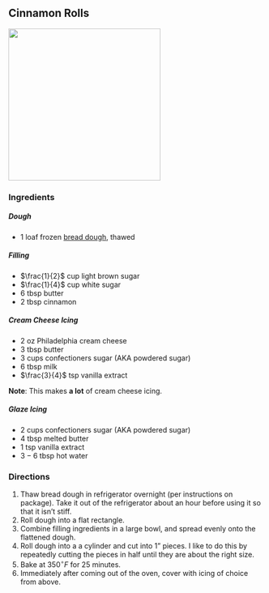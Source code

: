 ## Cinnamon Rolls

![](cinnamon_rolls/cinnamon_rolls.jpeg){width="300"}

### Ingredients

##### Dough

-   $1$ loaf frozen [bread dough](https://rhodesbakenserv.com/white-bread-2/), thawed

##### Filling

-   $\frac{1}{2}$ cup light brown sugar
-   $\frac{1}{4}$ cup white sugar
-   $6$ tbsp butter
-   $2$ tbsp cinnamon

##### Cream Cheese Icing

-   $2$ oz Philadelphia cream cheese
-   $3$ tbsp butter
-   $3$ cups confectioners sugar (AKA powdered sugar)
-   $6$ tbsp milk
-   $\frac{3}{4}$ tsp vanilla extract

**Note**: This makes **a lot** of cream cheese icing.

##### Glaze Icing

-   $2$ cups confectioners sugar (AKA powdered sugar)
-   $4$ tbsp melted butter
-   $1$ tsp vanilla extract
-   $3-6$ tbsp hot water

### Directions

1.  Thaw bread dough in refrigerator overnight (per instructions on package). Take it out of the refrigerator about an hour before using it so that it isn't stiff.
2.  Roll dough into a flat rectangle.
3.  Combine filling ingredients in a large bowl, and spread evenly onto the flattened dough.
4.  Roll dough into a a cylinder and cut into $1$" pieces. I like to do this by repeatedly cutting the pieces in half until they are about the right size.
5.  Bake at $350^\circ F$ for $25$ minutes.
6.  Immediately after coming out of the oven, cover with icing of choice from above.
